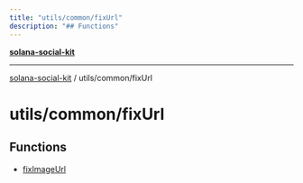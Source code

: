 ```yaml
---
title: "utils/common/fixUrl"
description: "## Functions"
---
```


[**solana-social-kit**](../../../README.mdx)

***

[solana-social-kit](../../../README.mdx) / utils/common/fixUrl

# utils/common/fixUrl

## Functions

- [fixImageUrl](functions/fixImageUrl.mdx)
